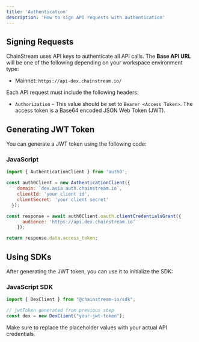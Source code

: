 ```yaml
---
title: 'Authentication'
description: 'How to sign API requests with authentication'
---
```


## Signing Requests

ChainStream uses API keys to authenticate all API calls. The **Base API URL** will be one of the following depending on your workspace environment type:

* Mainnet: `https://api-dex.chainstream.io/`

Each API request must include the following headers:

* `Authorization` - This value should be set to `Bearer <Access Token>`. The access token is a Base64 encoded JSON Web Token (JWT).

## Generating JWT Token

You can generate a JWT token using the following code:

### JavaScript

```javascript
import { AuthenticationClient } from 'auth0';

const auth0Client = new AuthenticationClient({
    domain: `dex.asia.auth.chainstream.io`,
    clientId: 'your client id',
    clientSecret: 'your client secret'
  });

const response = await auth0Client.oauth.clientCredentialsGrant({
      audience: 'https://api.dex.chainstream.io'
    });

return response.data.access_token;
```

## Using SDKs

After generating the JWT token, you can use it to initialize the SDK:

### JavaScript SDK

```javascript
import { DexClient } from "@chainstream-io/sdk";

// jwtToken generated from previous step
const dex = new DexClient("your-jwt-token");
```

<Note>
Make sure to replace the placeholder values with your actual API credentials.
</Note>

